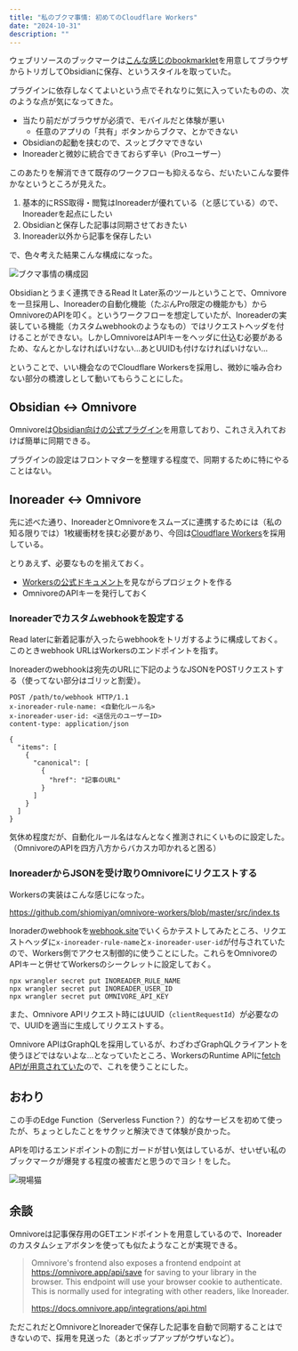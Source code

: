 ```yaml
---
title: "私のブクマ事情: 初めてのCloudflare Workers"
date: "2024-10-31"
description: ""
---
```


ウェブリソースのブックマークは[こんな感じのbookmarklet](https://gist.github.com/kepano/90c05f162c37cf730abb8ff027987ca3)を用意してブラウザからトリガしてObsidianに保存、というスタイルを取っていた。

プラグインに依存しなくてよいという点でそれなりに気に入っていたものの、次のような点が気になってきた。

- 当たり前だがブラウザが必須で、モバイルだと体験が悪い
	- 任意のアプリの「共有」ボタンからブクマ、とかできない
- Obsidianの起動を挟むので、スッとブクマできない
- Inoreaderと微妙に統合できておらず辛い（Proユーザー）

このあたりを解消できて既存のワークフローも抑えるなら、だいたいこんな要件かなというところが見えた。

1. 基本的にRSS取得・閲覧はInoreaderが優れている（と感じている）ので、Inoreaderを起点にしたい
1. Obsidianと保存した記事は同期させておきたい
1. Inoreader以外から記事を保存したい

で、色々考えた結果こんな構成になった。

![ブクマ事情の構成図](./ブクマ事情.webp)

Obsidianとうまく連携できるRead It Later系のツールということで、Omnivoreを一旦採用し、Inoreaderの自動化機能（たぶんPro限定の機能かも）からOmnivoreのAPIを叩く。というワークフローを想定していたが、Inoreaderの実装している機能（カスタムwebhookのようなもの）ではリクエストヘッダを付けることができない。しかしOmnivoreはAPIキーをヘッダに仕込む必要があるため、なんとかしなければいけない...あとUUIDも付けなければいけない...

ということで、いい機会なのでCloudflare Workersを採用し、微妙に噛み合わない部分の橋渡しとして動いてもらうことにした。

## Obsidian ↔ Omnivore

Omnivoreは[Obsidian向けの公式プラグイン](https://github.com/omnivore-app/obsidian-omnivore)を用意しており、これさえ入れておけば簡単に同期できる。

プラグインの設定はフロントマターを整理する程度で、同期するために特にやることはない。

## Inoreader ↔ Omnivore

先に述べた通り、InoreaderとOmnivoreをスムーズに連携するためには（私の知る限りでは）1枚緩衝材を挟む必要があり、今回は[Cloudflare Workers](https://developers.cloudflare.com/workers/)を採用している。

とりあえず、必要なものを揃えておく。

- [Workersの公式ドキュメント](https://developers.cloudflare.com/workers/get-started/guide/)を見ながらプロジェクトを作る
- OmnivoreのAPIキーを発行しておく

### Inoreaderでカスタムwebhookを設定する

Read laterに新着記事が入ったらwebhookをトリガするように構成しておく。このときwebhook URLはWorkersのエンドポイントを指す。

Inoreaderのwebhookは宛先のURLに下記のようなJSONをPOSTリクエストする（使ってない部分はゴリッと割愛）。

```http
POST /path/to/webhook HTTP/1.1
x-inoreader-rule-name: <自動化ルール名>
x-inoreader-user-id: <送信元のユーザーID>
content-type: application/json

{
  "items": [
    {
      "canonical": [
        {
          "href": "記事のURL"
        }
      ]
    }
  ]
}
```

気休め程度だが、自動化ルール名はなんとなく推測されにくいものに設定した。  
（OmnivoreのAPIを四方八方からバカスカ叩かれると困る）

### InoreaderからJSONを受け取りOmnivoreにリクエストする

Workersの実装はこんな感じになった。  

https://github.com/shiomiyan/omnivore-workers/blob/master/src/index.ts

Inoraderのwebhookを[webhook.site](https://webhook.site/)でいくらかテストしてみたところ、リクエストヘッダに`x-inoreader-rule-name`と`x-inoreader-user-id`が付与されていたので、Workers側でアクセス制御的に使うことにした。これらをOmnivoreのAPIキーと併せてWorkersのシークレットに設定しておく。

```plaintext
npx wrangler secret put INOREADER_RULE_NAME
npx wrangler secret put INOREADER_USER_ID
npx wrangler secret put OMNIVORE_API_KEY
```

また、Omnivore APIリクエスト時にはUUID（`clientRequestId`）が必要なので、UUIDを適当に生成してリクエストする。

Omnivore APIはGraphQLを採用しているが、わざわざGraphQLクライアントを使うほどではないよな...となっていたところ、WorkersのRuntime APIに[fetch APIが用意されていた](https://developers.cloudflare.com/workers/runtime-apis/fetch/)ので、これを使うことにした。


## おわり

この手のEdge Function（Serverless Function？）的なサービスを初めて使ったが、ちょっとしたことをサクッと解決できて体験が良かった。

APIを叩けるエンドポイントの割にガードが甘い気はしているが、せいぜい私のブックマークが爆発する程度の被害だと思うのでヨシ！をした。

![現場猫](./現場猫.png)

## 余談

Omnivoreは記事保存用のGETエンドポイントを用意しているので、Inoreaderのカスタムシェアボタンを使っても似たようなことが実現できる。

> Omnivore's frontend also exposes a frontend endpoint at https://omnivore.app/api/save for saving to your library in the browser. This endpoint will use your browser cookie to authenticate. This is normally used for integrating with other readers, like Inoreader.
>
> https://docs.omnivore.app/integrations/api.html

ただこれだとOmnivoreとInoreaderで保存した記事を自動で同期することはできないので、採用を見送った（あとポップアップがウザいなど）。
